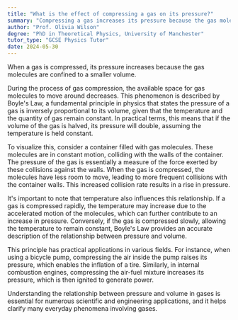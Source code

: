 ```yaml
---
title: "What is the effect of compressing a gas on its pressure?"
summary: "Compressing a gas increases its pressure because the gas molecules are forced into a smaller volume."
author: "Prof. Olivia Wilson"
degree: "PhD in Theoretical Physics, University of Manchester"
tutor_type: "GCSE Physics Tutor"
date: 2024-05-30
---
```


When a gas is compressed, its pressure increases because the gas molecules are confined to a smaller volume.

During the process of gas compression, the available space for gas molecules to move around decreases. This phenomenon is described by Boyle's Law, a fundamental principle in physics that states the pressure of a gas is inversely proportional to its volume, given that the temperature and the quantity of gas remain constant. In practical terms, this means that if the volume of the gas is halved, its pressure will double, assuming the temperature is held constant.

To visualize this, consider a container filled with gas molecules. These molecules are in constant motion, colliding with the walls of the container. The pressure of the gas is essentially a measure of the force exerted by these collisions against the walls. When the gas is compressed, the molecules have less room to move, leading to more frequent collisions with the container walls. This increased collision rate results in a rise in pressure.

It's important to note that temperature also influences this relationship. If a gas is compressed rapidly, the temperature may increase due to the accelerated motion of the molecules, which can further contribute to an increase in pressure. Conversely, if the gas is compressed slowly, allowing the temperature to remain constant, Boyle's Law provides an accurate description of the relationship between pressure and volume.

This principle has practical applications in various fields. For instance, when using a bicycle pump, compressing the air inside the pump raises its pressure, which enables the inflation of a tire. Similarly, in internal combustion engines, compressing the air-fuel mixture increases its pressure, which is then ignited to generate power.

Understanding the relationship between pressure and volume in gases is essential for numerous scientific and engineering applications, and it helps clarify many everyday phenomena involving gases.
    